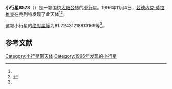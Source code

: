 {{Infobox planet
| bgcolour = #FFFFC0
| name = 8573 Ivanka
| symbol = 
| image = 
| caption = 
| discovery = yes
| discovery_ref = 
| discoverer = [[茲德內克·莫拉維克|茲德內克·莫拉維克]]
| discovery_site = [[克列特|克列特]] 
| discovered = 1996年11月4日
| designations = yes
| mp_name = 
| named_after = 
| alt_names = 1996 VQ/ 1980 TQ2 / 1988 FL2
| mp_category = [[主带小行星|主带小行星]]
| orbit_ref = <ref name="a">[http://ssd.jpl.nasa.gov/sbdb.cgi?sstr=8573 8573 Ivanka] {{Wayback|url=http://ssd.jpl.nasa.gov/sbdb.cgi?sstr=8573 |date=20140817111946 }}，小行星數據庫瀏覽器（JPL Small-Body Database Browser）－[[美国国家航空航天局|美国国家航空航天局]]喷气推进实验室</ref>
| epoch = 2456400.5 (2013年4月18日更新)
| aphelion = {{convert|3.368917776630237|AU|km|3|abbr=on|lk=out}}
| perihelion = {{convert|2.593045909783827|AU|km|3|abbr=on}}
| semimajor = {{convert|2.980981843207032|AU|km|3|abbr=on}}
| eccentricity = 0.130136966
| period = 1879.91158 [[日|日]]<br />5.15[[儒略年|儒略年]]
| avg_speed = 
| inclination = 13.53321826835834
| asc_node = 33.82966148411601
| mean_anomaly = 
| arg_peri = 81.22431218813169
| satellites = 
| physical_characteristics = yes
| dimensions = 
| mass = 
| density = 
| surface_grav = 
| escape_velocity = 
| sidereal_day = 
| axial_tilt = 
| pole_ecliptic_lat = 
| pole_ecliptic_lon = 
| albedo = 
| temperatures= 
| temp_name1 = 
| mean_temp_1 = 
| max_temp_1 = 
| temp_name2 = 
| max_temp_2 = 
| spectral_type = 
| abs_magnitude = 81.22431218813169
}}

'''小行星8573'''（{{lang-en|8573 Ivanka}}）是一颗围绕[[太阳|太阳]][[公转|公转]]的[[小行星|小行星]]。1996年11月4日，[[茲德內克·莫拉維克|茲德內克·莫拉維克]]在克列特发现了此天体<ref name="a" /><ref>{{cite news|title=小行星列表|url=http://cfa-www.harvard.edu/iau/lists/NumberedMPs.txt|accessdate=2013-07-08|newspaper=哈佛大学|archive-date=2008-05-17|archive-url=https://web.archive.org/web/20080517010638/http://cfa-www.harvard.edu/iau/lists/NumberedMPs.txt|dead-url=no}}</ref>。

这颗小行星的[[绝对星等|绝对星等]]为81.22431218813169等<ref name="a" />。

==参考文献==
{{reflist}}
{{Minor Planet Number|[[小行星8572|小行星8572]]|[[小行星8574|小行星8574]]}}

{{小天体}}

[[Category:小行星带天体|Category:小行星带天体]]
[[Category:1996年发现的小行星|Category:1996年发现的小行星]]

{{asteroid-stub}}
